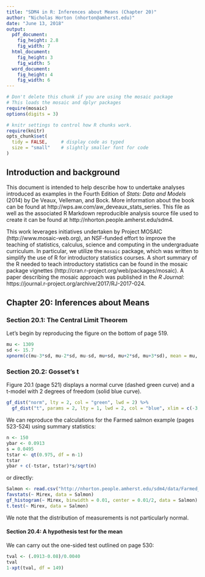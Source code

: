 ```yaml
---
title: "SDM4 in R: Inferences about Means (Chapter 20)"
author: "Nicholas Horton (nhorton@amherst.edu)"
date: "June 13, 2018"
output: 
  pdf_document:
    fig_height: 2.8
    fig_width: 7
  html_document:
    fig_height: 3
    fig_width: 5
  word_document:
    fig_height: 4
    fig_width: 6
---
```



```r
# Don't delete this chunk if you are using the mosaic package
# This loads the mosaic and dplyr packages
require(mosaic)
options(digits = 3)
```

```r
# knitr settings to control how R chunks work.
require(knitr)
opts_chunk$set(
  tidy = FALSE,     # display code as typed
  size = "small"    # slightly smaller font for code
)
```

## Introduction and background 

This document is intended to help describe how to undertake analyses introduced 
as examples in the Fourth Edition of *Stats: Data and Models* (2014) by De Veaux, Velleman, and Bock.
More information about the book can be found at http://wps.aw.com/aw_deveaux_stats_series.  This
file as well as the associated R Markdown reproducible analysis source file used to create it can be found at http://nhorton.people.amherst.edu/sdm4.

This work leverages initiatives undertaken by Project MOSAIC (http://www.mosaic-web.org), an NSF-funded effort to improve the teaching of statistics, calculus, science and computing in the undergraduate curriculum. In particular, we utilize the `mosaic` package, which was written to simplify the use of R for introductory statistics courses. A short summary of the R needed to teach introductory statistics can be found in the mosaic package vignettes (http://cran.r-project.org/web/packages/mosaic).
A paper describing the mosaic approach was published in the *R Journal*: https://journal.r-project.org/archive/2017/RJ-2017-024.

## Chapter 20: Inferences about Means

### Section 20.1: The Central Limit Theorem

Let's begin by reproducing the figure on the bottom of page 519.

```r
mu <- 1309
sd <- 15.7
xpnorm(c(mu-3*sd, mu-2*sd, mu-sd, mu+sd, mu+2*sd, mu+3*sd), mean = mu, sd = sd)
```

### Section 20.2: Gosset's t

Figure 20.1 (page 521) displays a normal curve (dashed green curve) and a t-model with 2 degrees of freedom (solid blue curve).

```r
gf_dist("norm", lty = 2, col = "green", lwd = 2) %>%
  gf_dist("t", params = 2, lty = 1, lwd = 2, col = "blue", xlim = c(-3, 3))
```

We can reproduce the calculations for the Farmed salmon example (pages 523-524) using summary statistics:

```r
n <- 150 
ybar <- 0.0913
s = 0.0495
tstar <- qt(0.975, df = n-1)
tstar
ybar + c(-tstar, tstar)*s/sqrt(n)
```

or directly:

```r
Salmon <- read.csv("http://nhorton.people.amherst.edu/sdm4/data/Farmed_Salmon.csv")
favstats(~ Mirex, data = Salmon)
gf_histogram(~ Mirex, binwidth = 0.01, center = 0.01/2, data = Salmon)
t.test(~ Mirex, data = Salmon)
```

We note that the distribution of measurements is not particularly normal.

#### Section 20.4: A hypothesis test for the mean

We can carry out the one-sided test outlined on page 530:

```r
tval <- (.0913-0.08)/0.0040
tval
1-xpt(tval, df = 149)
```


